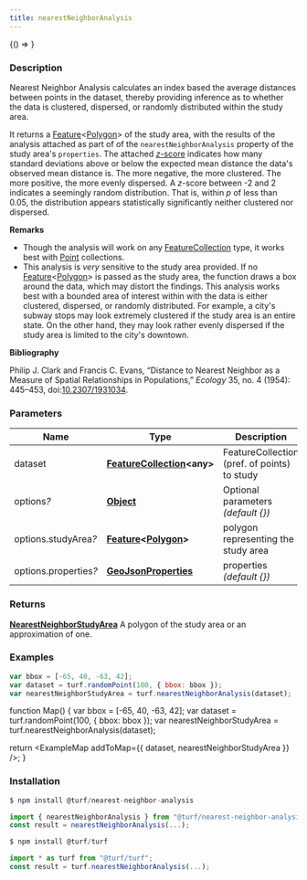 ```yaml
---
title: nearestNeighborAnalysis
---
```



<!-- Expose turf as global var for experimenting in the browser console -->

<BrowserOnly>{() => <WindowTurfGlobal turf={turf} />}</BrowserOnly>

### Description

Nearest Neighbor Analysis calculates an index based the average distances
between points in the dataset, thereby providing inference as to whether the
data is clustered, dispersed, or randomly distributed within the study area.

It returns a [Feature](https://tools.ietf.org/html/rfc7946#section-3.2)\<[Polygon](https://tools.ietf.org/html/rfc7946#section-3.1.6)\> of the study area, with the results of
the analysis attached as part of of the `nearestNeighborAnalysis` property
of the study area's `properties`. The attached
[_z_-score](https://en.wikipedia.org/wiki/Standard_score) indicates how many
standard deviations above or below the expected mean distance the data's
observed mean distance is. The more negative, the more clustered. The more
positive, the more evenly dispersed. A _z_-score between -2 and 2 indicates
a seemingly random distribution. That is, within _p_ of less than 0.05, the
distribution appears statistically significantly neither clustered nor
dispersed.

**Remarks**

- Though the analysis will work on any [FeatureCollection](https://tools.ietf.org/html/rfc7946#section-3.3) type, it
  works best with [Point](https://tools.ietf.org/html/rfc7946#section-3.1.2) collections.
- This analysis is _very_ sensitive to the study area provided.
  If no [Feature](https://tools.ietf.org/html/rfc7946#section-3.2)\<[Polygon](https://tools.ietf.org/html/rfc7946#section-3.1.6)\> is passed as the study area, the function draws a box
  around the data, which may distort the findings. This analysis works best
  with a bounded area of interest within with the data is either clustered,
  dispersed, or randomly distributed. For example, a city's subway stops may
  look extremely clustered if the study area is an entire state. On the other
  hand, they may look rather evenly dispersed if the study area is limited to
  the city's downtown.

**Bibliography**

Philip J. Clark and Francis C. Evans, “Distance to Nearest Neighbor as a
Measure of Spatial Relationships in Populations,” _Ecology_ 35, no. 4
(1954): 445–453, doi:[10.2307/1931034](http://doi.org/10.2307/1931034).

### Parameters

| Name                       | Type                                                                                                                           | Description                                  |
| -------------------------- | ------------------------------------------------------------------------------------------------------------------------------ | -------------------------------------------- |
| dataset                    | **[FeatureCollection](https://tools.ietf.org/html/rfc7946#section-3.3)\<any\>**                                                | FeatureCollection (pref. of points) to study |
| options<i>?</i>            | **[Object](https://developer.mozilla.org/docs/Web/JavaScript/Reference/Global_Objects/Object)**                                | Optional parameters _(default \{\})_         |
| options.studyArea<i>?</i>  | **[Feature](https://tools.ietf.org/html/rfc7946#section-3.2)\<[Polygon](https://tools.ietf.org/html/rfc7946#section-3.1.6)\>** | polygon representing the study area          |
| options.properties<i>?</i> | **[GeoJsonProperties](https://tools.ietf.org/html/rfc7946#section-3.2)**                                                       | properties _(default \{\})_                  |

### Returns

**[NearestNeighborStudyArea](docs/api/types/NearestNeighborStudyArea.mdx)** A polygon of the study area or an approximation of one.

### Examples

```javascript
var bbox = [-65, 40, -63, 42];
var dataset = turf.randomPoint(100, { bbox: bbox });
var nearestNeighborStudyArea = turf.nearestNeighborAnalysis(dataset);
```

function Map() {
  var bbox = [-65, 40, -63, 42];
  var dataset = turf.randomPoint(100, { bbox: bbox });
  var nearestNeighborStudyArea = turf.nearestNeighborAnalysis(dataset);

  return <ExampleMap addToMap={{ dataset, nearestNeighborStudyArea }} />;
}

### Installation

```javascript
$ npm install @turf/nearest-neighbor-analysis

import { nearestNeighborAnalysis } from "@turf/nearest-neighbor-analysis";
const result = nearestNeighborAnalysis(...);
```

```javascript
$ npm install @turf/turf

import * as turf from "@turf/turf";
const result = turf.nearestNeighborAnalysis(...);
```
